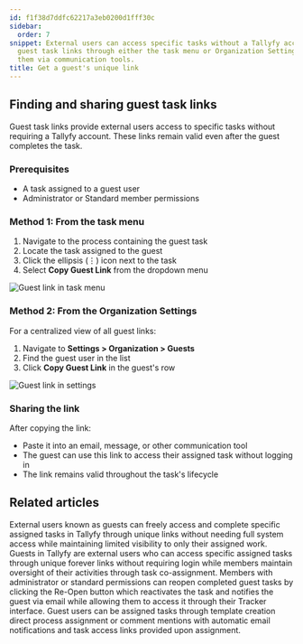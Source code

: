 ```yaml
---
id: f1f38d7ddfc62217a3eb0200d1fff30c
sidebar:
  order: 7
snippet: External users can access specific tasks without a Tallyfy account by obtaining
  guest task links through either the task menu or Organization Settings and sharing
  them via communication tools.
title: Get a guest's unique link
---
```


## Finding and sharing guest task links

Guest task links provide external users access to specific tasks without requiring a Tallyfy account. These links remain valid even after the guest completes the task.

### Prerequisites
- A task assigned to a guest user
- Administrator or Standard member permissions

### Method 1: From the task menu

1. Navigate to the process containing the guest task
2. Locate the task assigned to the guest
3. Click the ellipsis (⋮) icon next to the task
4. Select **Copy Guest Link** from the dropdown menu

![Guest link in task menu](https://screenshots.tallyfy.com/tallyfy%2Fpro%2Fdesktop-light-copy-guest-link.png)

### Method 2: From the Organization Settings

For a centralized view of all guest links:

1. Navigate to **Settings > Organization > Guests**
2. Find the guest user in the list
3. Click **Copy Guest Link** in the guest's row

![Guest link in settings](https://screenshots.tallyfy.com/tallyfy%2Fpro%2Fdesktop-light-copy-guest-link-from-settings.png)

### Sharing the link

After copying the link:
- Paste it into an email, message, or other communication tool
- The guest can use this link to access their assigned task without logging in
- The link remains valid throughout the task's lifecycle


## Related articles
<CardGrid>
<LinkTitleCard header="<b>Guests > What is a guest</b>" href="/products/pro/documenting/guests/what-is-a-guest/" > External users known as guests can freely access and complete specific assigned tasks in Tallyfy through unique links without needing full system access while maintaining limited visibility to only their assigned work. </LinkTitleCard>
<LinkTitleCard header="<b>Documenting > Guests</b>" href="/products/pro/documenting/guests/" > Guests in Tallyfy are external users who can access specific assigned tasks through unique forever links without requiring login while members maintain oversight of their activities through task co-assignment. </LinkTitleCard>
<LinkTitleCard header="<b>Guests > Re-open tasks as a guest</b>" href="/products/pro/documenting/guests/how-can-i-re-open-a-completed-guest-task/" > Members with administrator or standard permissions can reopen completed guest tasks by clicking the Re-Open button which reactivates the task and notifies the guest via email while allowing them to access it through their Tracker interface. </LinkTitleCard>
<LinkTitleCard header="<b>Guests > Assign tasks to guests</b>" href="/products/pro/documenting/guests/how-can-i-assign-tasks-to-guest-users-in-tallyfy/" > Guest users can be assigned tasks through template creation direct process assignment or comment mentions with automatic email notifications and task access links provided upon assignment. </LinkTitleCard>
</CardGrid>